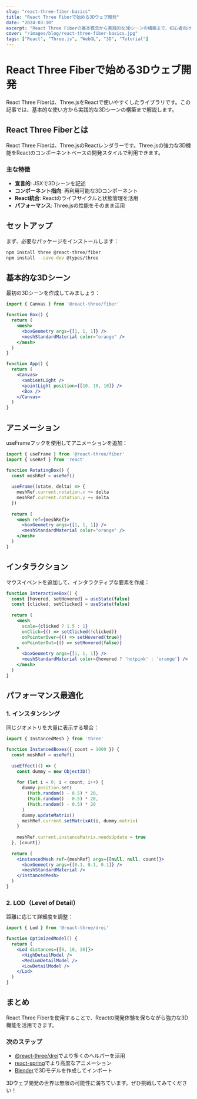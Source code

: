 ```yaml
---
slug: "react-three-fiber-basics"
title: "React Three Fiberで始める3Dウェブ開発"
date: "2024-03-10"
excerpt: "React Three Fiberの基本概念から実践的な3Dシーンの構築まで、初心者向けに分かりやすく解説します。"
cover: "/images/blog/react-three-fiber-basics.jpg"
tags: ["React", "Three.js", "WebGL", "3D", "Tutorial"]
---
```


# React Three Fiberで始める3Dウェブ開発

React Three Fiberは、Three.jsをReactで使いやすくしたライブラリです。この記事では、基本的な使い方から実践的な3Dシーンの構築まで解説します。

## React Three Fiberとは

React Three Fiberは、Three.jsのReactレンダラーです。Three.jsの強力な3D機能をReactのコンポーネントベースの開発スタイルで利用できます。

### 主な特徴

- **宣言的**: JSXで3Dシーンを記述
- **コンポーネント指向**: 再利用可能な3Dコンポーネント
- **React統合**: Reactのライフサイクルと状態管理を活用
- **パフォーマンス**: Three.jsの性能をそのまま活用

## セットアップ

まず、必要なパッケージをインストールします：

```bash
npm install three @react-three/fiber
npm install --save-dev @types/three
```

## 基本的な3Dシーン

最初の3Dシーンを作成してみましょう：

```jsx
import { Canvas } from '@react-three/fiber'

function Box() {
  return (
    <mesh>
      <boxGeometry args={[1, 1, 1]} />
      <meshStandardMaterial color="orange" />
    </mesh>
  )
}

function App() {
  return (
    <Canvas>
      <ambientLight />
      <pointLight position={[10, 10, 10]} />
      <Box />
    </Canvas>
  )
}
```

## アニメーション

useFrameフックを使用してアニメーションを追加：

```jsx
import { useFrame } from '@react-three/fiber'
import { useRef } from 'react'

function RotatingBox() {
  const meshRef = useRef()
  
  useFrame((state, delta) => {
    meshRef.current.rotation.x += delta
    meshRef.current.rotation.y += delta
  })
  
  return (
    <mesh ref={meshRef}>
      <boxGeometry args={[1, 1, 1]} />
      <meshStandardMaterial color="orange" />
    </mesh>
  )
}
```

## インタラクション

マウスイベントを追加して、インタラクティブな要素を作成：

```jsx
function InteractiveBox() {
  const [hovered, setHovered] = useState(false)
  const [clicked, setClicked] = useState(false)
  
  return (
    <mesh
      scale={clicked ? 1.5 : 1}
      onClick={() => setClicked(!clicked)}
      onPointerOver={() => setHovered(true)}
      onPointerOut={() => setHovered(false)}
    >
      <boxGeometry args={[1, 1, 1]} />
      <meshStandardMaterial color={hovered ? 'hotpink' : 'orange'} />
    </mesh>
  )
}
```

## パフォーマンス最適化

### 1. インスタンシング

同じジオメトリを大量に表示する場合：

```jsx
import { InstancedMesh } from 'three'

function InstancedBoxes({ count = 1000 }) {
  const meshRef = useRef()
  
  useEffect(() => {
    const dummy = new Object3D()
    
    for (let i = 0; i < count; i++) {
      dummy.position.set(
        (Math.random() - 0.5) * 20,
        (Math.random() - 0.5) * 20,
        (Math.random() - 0.5) * 20
      )
      dummy.updateMatrix()
      meshRef.current.setMatrixAt(i, dummy.matrix)
    }
    
    meshRef.current.instanceMatrix.needsUpdate = true
  }, [count])
  
  return (
    <instancedMesh ref={meshRef} args={[null, null, count]}>
      <boxGeometry args={[0.1, 0.1, 0.1]} />
      <meshStandardMaterial />
    </instancedMesh>
  )
}
```

### 2. LOD（Level of Detail）

距離に応じて詳細度を調整：

```jsx
import { Lod } from '@react-three/drei'

function OptimizedModel() {
  return (
    <Lod distances={[0, 10, 20]}>
      <HighDetailModel />
      <MediumDetailModel />
      <LowDetailModel />
    </Lod>
  )
}
```

## まとめ

React Three Fiberを使用することで、Reactの開発体験を保ちながら強力な3D機能を活用できます。

### 次のステップ

- [@react-three/drei](https://github.com/pmndrs/drei)でより多くのヘルパーを活用
- [react-spring](https://react-spring.io/)でより高度なアニメーション
- [Blender](https://www.blender.org/)で3Dモデルを作成してインポート

3Dウェブ開発の世界は無限の可能性に満ちています。ぜひ挑戦してみてください！ 